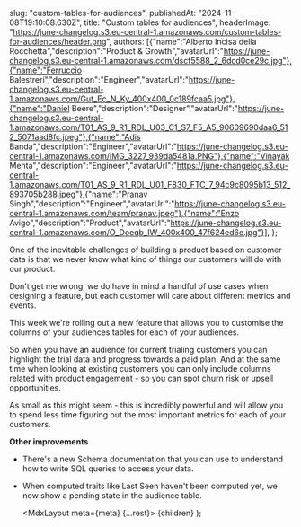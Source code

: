   

  slug: "custom-tables-for-audiences",
  publishedAt: "2024-11-08T19:10:08.630Z",
  title: "Custom tables for audiences",
  headerImage: "https://june-changelog.s3.eu-central-1.amazonaws.com/custom-tables-for-audiences/header.png",
  authors: [{"name":"Alberto Incisa della Rocchetta","description":"Product & Growth","avatarUrl":"https://june-changelog.s3.eu-central-1.amazonaws.com/dscf5588_2_6dcd0ce29c.jpg"},{"name":"Ferruccio Balestreri","description":"Engineer","avatarUrl":"https://june-changelog.s3.eu-central-1.amazonaws.com/Gut_Ec_N_Ky_400x400_0c189fcaa5.jpg"},{"name":"Daniel Beere","description":"Designer","avatarUrl":"https://june-changelog.s3.eu-central-1.amazonaws.com/T01_AS_9_R1_RDL_U03_C1_S7_F5_A5_90609690daa6_512_5071aad8fc.jpeg"},{"name":"Adis Banda","description":"Engineer","avatarUrl":"https://june-changelog.s3.eu-central-1.amazonaws.com/IMG_3227_939da5481a.PNG"},{"name":"Vinayak Mehta","description":"Engineer","avatarUrl":"https://june-changelog.s3.eu-central-1.amazonaws.com/T01_AS_9_R1_RDL_U01_F830_FTC_7_94c9c8095b13_512_893705b288.jpeg"},{"name":"Pranav Singh","description":"Engineer","avatarUrl":"https://june-changelog.s3.eu-central-1.amazonaws.com/team/pranav.jpeg"},{"name":"Enzo Avigo","description":"Product","avatarUrl":"https://june-changelog.s3.eu-central-1.amazonaws.com/O_Doeqb_IW_400x400_47f624ed6e.jpg"}],
};

One of the inevitable challenges of building a product based on customer data is that we never know what kind of things our customers will do with our product.

Don't get me wrong, we do have in mind a handful of use cases when designing a feature, but each customer will care about different metrics and events.

This week we're rolling out a new feature that allows you to customise the columns of your audiences tables for each of your audiences.

So when you have an audience for current trialing customers you can highlight the trial data and progress towards a paid plan. And at the same time when looking at existing customers you can only include columns related with product engagement - so you can spot churn risk or upsell opportunities.

As small as this might seem - this is incredibly powerful and will allow you to spend less time figuring out the most important metrics for each of your customers.

**Other improvements**

- There's a new Schema documentation that you can use to understand how to write SQL queries to access your data.
- When computed traits like Last Seen haven't been computed yet, we now show a pending state in the audience table.



  <MdxLayout meta={meta} {...rest}>
    {children}
  </MdxLayout>
);
